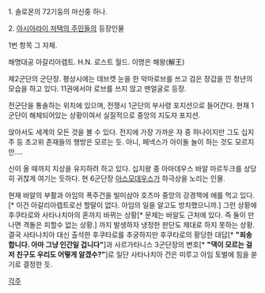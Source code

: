 1. 솔로몬의 72기둥의 마신중 하나.

2. [[아시아라이 저택의 주민들]]의 등장인물

1번 항목 그 자체.

해명대공 아갈리아렙트. H.N. 로스트 월드. 이명은 해왕(解王)

제2군단의 군단장. 평상시에는 데브캣 눈을 한 악마로브를 쓰고 검은 장갑을 낀 청년의 모습을 하고 있다. 11권에서야 로브를 쓰지 않고 맨얼굴로 등장.

전군단을 통솔하는 위치에 있으며, 전쟁시 1군단의 부사령 포지션으로 들어간다. 현재 1군단이 해체되어있는 상황이여서 실질적으로 중앙의 지도자 포지션.

앉아서도 세계의 모든 것을 볼 수 있다. 전지에 가장 가까운 자 중 하나이지만 그도 십지주 등 초고위 존재들의 행방은 모르는 듯. 아니, 페넥스가 아이돌 놀이 하는 것도 모르지만....

신이 올 때까지 지상을 유지하려 하고 있다.  십지왕 중 아마데우스 바알 마르두크를 상당히 귀찮게 여기는 듯하다. 현 6군단장 [[아스모데우스]]가 하극상을 노리는 인물.

현재 바알의 부활과 아임의 폭주건을 빌미삼아 호츠마 중앙의 강경책에 애를 먹고 있다.[* 이건 아갈리아렙트로선 할말이 없다. 아임의 일을 알고도 방치했으니까.] 그런 상황에 후쿠타로와 사타나치아의 혼까지 바뀌는 상황[* 문제는 바알도 근처에 있다. 즉 둘이 만나면 격돌은 피할수 없는 상황.] 까지 발생하자 냉정한 판단도 제대로 하지 못하는 상황. 결국 사타나치아 대신 출석한 후쿠타로를 추궁하지만 후쿠타로의 황당한 대답[* '''"죄송합니다. 아마 그냥 인간일 겁니다"''']과 사르가타니스 3군단장의 변호[* '''"댁이 모르는 걸 저 친구도 우리도 어떻게 알겠수?"''']로 일단 사타나치아 건은 미루고 아임 토벌에 힘을 쏟기로 결정한 듯.

[[각주]]
